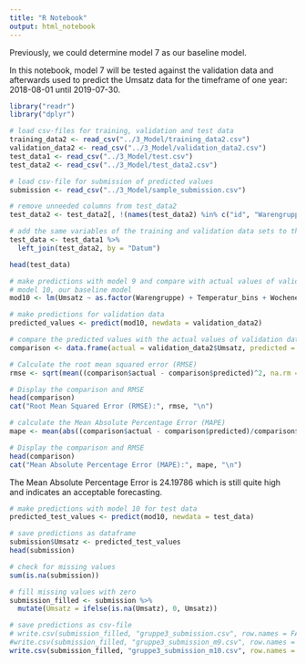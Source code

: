 ```yaml
---
title: "R Notebook"
output: html_notebook
---
```


Previously, we could determine model 7 as our baseline model.

In this notebook, model 7 will be tested against the validation data and afterwards used to predict the Umsatz data for the timeframe of one year: 2018-08-01 until 2019-07-30.

```r
library("readr")
library("dplyr")

# load csv-files for training, validation and test data
training_data2 <- read_csv("../3_Model/training_data2.csv")
validation_data2 <- read_csv("../3_Model/validation_data2.csv")
test_data1 <- read_csv("../3_Model/test.csv")
test_data2 <- read_csv("../3_Model/test_data2.csv")

# load csv-file for submission of predicted values
submission <- read_csv("../3_Model/sample_submission.csv")
```

```r
# remove unneeded columns from test_data2
test_data2 <- test_data2[, !(names(test_data2) %in% c("id", "Warengruppe", "Umsatz"))]

# add the same variables of the training and validation data sets to the test data
test_data <- test_data1 %>%
  left_join(test_data2, by = "Datum")

head(test_data)
```


```r
# make predictions with model 9 and compare with actual values of validation data
# model 10, our baseline model
mod10 <- lm(Umsatz ~ as.factor(Warengruppe) + Temperatur_bins + Wochenende + KielerWoche + Schulferien + Feiertag + Season + (Season * as.factor(Warengruppe)) + (Wochenende * as.factor(Warengruppe)) + (Schulferien * as.factor(Warengruppe)) + (Temperatur_bins * as.factor(Warengruppe)) + (Temperatur_bins * Schulferien), training_data2)

# make predictions for validation data
predicted_values <- predict(mod10, newdata = validation_data2)

# compare the predicted values with the actual values of validation data
comparison <- data.frame(actual = validation_data2$Umsatz, predicted = predicted_values)

# Calculate the root mean squared error (RMSE)
rmse <- sqrt(mean((comparison$actual - comparison$predicted)^2, na.rm = TRUE))

# Display the comparison and RMSE
head(comparison)
cat("Root Mean Squared Error (RMSE):", rmse, "\n")

# calculate the Mean Absolute Percentage Error (MAPE)
mape <- mean(abs((comparison$actual - comparison$predicted)/comparison$actual), na.rm = TRUE) * 100

# Display the comparison and RMSE
head(comparison)
cat("Mean Absolute Percentage Error (MAPE):", mape, "\n")

```

The Mean Absolute Percentage Error is 24.19786 which is still quite high and indicates an acceptable forecasting.


```r
# make predictions with model 10 for test data
predicted_test_values <- predict(mod10, newdata = test_data)

# save predictions as dataframe
submission$Umsatz <- predicted_test_values
head(submission)

# check for missing values
sum(is.na(submission))

# fill missing values with zero
submission_filled <- submission %>%
  mutate(Umsatz = ifelse(is.na(Umsatz), 0, Umsatz))

# save predictions as csv-file
# write.csv(submission_filled, "gruppe3_submission.csv", row.names = FALSE) # for old model 7
#write.csv(submission_filled, "gruppe3_submission_m9.csv", row.names = FALSE) # for new model 9
write.csv(submission_filled, "gruppe3_submission_m10.csv", row.names = FALSE) # for new model 10

```
